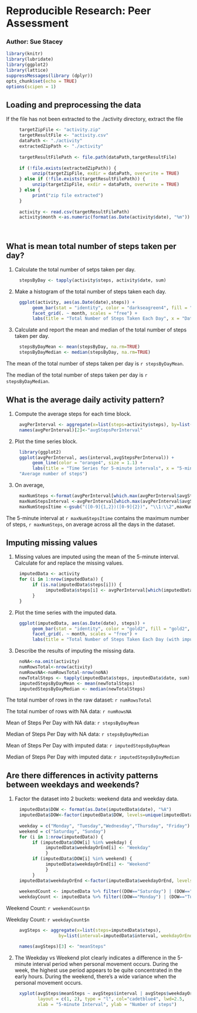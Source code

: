 # Reproducible Research: Peer Assessment

### Author:  Sue Stacey

```r
library(knitr)
library(lubridate)
library(ggplot2)
library(lattice)
suppressMessages(library (dplyr))
opts_chunk$set(echo = TRUE)
options(scipen = 1)
```

## Loading and preprocessing the data
If the file has not been extracted to the ./activity directory, extract the file
```r
     targetZipFile <- "activity.zip"
     targetResultFile <- "activity.csv"
     dataPath <- "./activity"
     extractedZipPath <- "./activity"
     
     targetResultFilePath <- file.path(dataPath,targetResultFile)
     
     if (!file.exists(extractedZipPath)) {
          unzip(targetZipFile, exdir = dataPath, overwrite = TRUE)
     } else if (!file.exists(targetResultFilePath)) {
          unzip(targetZipFile, exdir = dataPath, overwrite = TRUE)
     } else {
          print("zip file extracted")
     }
     
     activity <- read.csv(targetResultFilePath)
     activity$month <-as.numeric(format(as.Date(activity$date), "%m"))

     
```

## What is mean total number of steps taken per day?
1.  Calculate the total number of setps taken per day.
```r
     stepsByDay <- tapply(activity$steps, activity$date, sum)
```
2. Make a histogram of the total number of steps taken each day.
```r
     ggplot(activity, aes(as.Date(date),steps)) +
          geom_bar(stat = "identity", color = "darkseagreen4", fill = "darkseagreen4", width =.6) + 
          facet_grid(. ~ month, scales = "free") +
          labs(title = "Total Number of Steps Taken Each Day", x = "Date", y = "Number of steps")
```

3. Calculate and report the mean and median of the total number of steps taken per day.
```r
     stepsByDayMean <- mean(stepsByDay, na.rm=TRUE)
     stepsByDayMedian <- median(stepsByDay, na.rm=TRUE)
```
The mean of the total number of steps taken per day is `r stepsByDayMean`.

The median of the total number of steps taken per day is `r stepsByDayMedian`.

## What is the average daily activity pattern?
1. Compute the average steps for each time block.
```r
     avgPerInterval <- aggregate(x=list(steps=activity$steps), by=list(interval=activity$interval), FUN=mean, na.rm=TRUE)
     names(avgPerInterval)[2]<-"avgStepsPerInterval"
```

2.  Plot the time series block.
```r
     library(ggplot2)
     ggplot(avgPerInterval, aes(interval,avgStepsPerInterval)) +
          geom_line(color = "orange4", size = 1.1) +
          labs(title = "Time Series for 5-minute intervals", x = "5-minute interval", y =
     "Average number of steps")    
```

3. On average, 
```r
     maxNumSteps <-format(avgPerInterval[which.max(avgPerInterval$avgStepsPerInterval),2],digits=1)
     maxNumStepsInterval <-avgPerInterval[which.max(avgPerInterval$avgStepsPerInterval),1]
     maxNumStepsItime <-gsub("([0-9]{1,2})([0-9]{2})", "\\1:\\2",maxNumStepsInterval)
```

The 5-minute interval at `r maxNumStepsItime` contains the maximum number of steps, `r maxNumSteps`, on average across all the days in the dataset.

## Imputing missing values

1.  Missing values are imputed using the mean of the 5-minute interval. Calculate for and replace the missing values.
```r
     imputedData <- activity 
     for (i in 1:nrow(imputedData)) {
          if (is.na(imputedData$steps[i])) {
               imputedData$steps[i] <- avgPerInterval[which(imputedData$interval[i] == avgPerInterval$interval), ]$avgStepsPerInterval
          }
     }
```
2.  Plot the time series with the imputed data.
```r
     ggplot(imputedData, aes(as.Date(date), steps)) + 
          geom_bar(stat = "identity", color = "gold2", fill = "gold2", width =.6) + 
          facet_grid(. ~ month, scales = "free") + 
          labs(title = "Total Number of Steps Taken Each Day (with imputed data)", x = "Date", y = "Number of steps")
```  
3.  Describe the results of imputing the missing data.
```r
     noNA<-na.omit(activity)
     numRowsTotal<-nrow(activity)
     numRowsNA<-numRowsTotal-nrow(noNA)
     newTotalSteps <- tapply(imputedData$steps, imputedData$date, sum)
     imputedStepsByDayMean <- mean(newTotalSteps)
     imputedStepsByDayMedian <- median(newTotalSteps)
```
 The total number of rows in the raw dataset: `r numRowsTotal` 
 
 The total number of rows with NA data: `r numRowsNA`
 
 Mean of Steps Per Day with NA data: `r stepsByDayMean`
 
 Median of Steps Per Day with NA data: `r stepsByDayMedian`
 
 Mean of Steps Per Day with imputed data: `r imputedStepsByDayMean`
 
 Median of Steps Per Day with imputed data: `r imputedStepsByDayMedian`


## Are there differences in activity patterns between weekdays and weekends?
1.  Factor the dataset into 2 buckets: weekend data and weekday data.
```r
     imputedData$DOW <- format(as.Date(imputedData$date), "%A")
     imputedData$DOW<-factor(imputedData$DOW, levels=unique(imputedData$DOW))
     
     weekday = c("Monday", "Tuesday","Wednesday","Thursday", "Friday")
     weekend = c("Saturday", "Sunday")
     for (i in 1:nrow(imputedData)) {
          if (imputedData$DOW[i] %in% weekday) {
               imputedData$weekdayOrEnd[i] <- "Weekday"
               }
          if (imputedData$DOW[i] %in% weekend) {
               imputedData$weekdayOrEnd[i] <- "Weekend"
               }
          }
     imputedData$weekdayOrEnd <-factor(imputedData$weekdayOrEnd, levels=unique(imputedData$weekdayOrEnd))
     
     weekendCount <- imputedData %>% filter((DOW=="Saturday") | (DOW=="Sunday")) %>% count()
     weekdayCount <- imputedData %>% filter((DOW=="Monday") | (DOW=="Tuesday") | (DOW=="Wednesday") | (DOW=="Thursday") | (DOW=="Friday")) %>% count()
```
Weekend Count:  `r weekendCount$n`

Weekday Count:  `r weekdayCount$n`
```r
     avgSteps <- aggregate(x=list(steps=imputedData$steps), 
                    by=list(interval=imputedData$interval, weekdayOrEnd=imputedData$weekdayOrEnd), FUN=mean)

     names(avgSteps)[3] <- "meanSteps"

```
2.  The Weekday vs Weekend plot clearly indicates a difference in the 5-minute interval period when personal movement occurs.  During the week, the highest use period appears to be quite concentrated in the early hours.  During the weekend, there's a wide variance when the personal movement occurs.
```r
     
     xyplot(avgSteps$meanSteps ~ avgSteps$interval | avgSteps$weekdayOrEnd, 
            layout = c(1, 2), type = "l", col="cadetblue4", lwd=2.5,
            xlab = "5-minute Interval", ylab = "Number of steps")     
    
     
```
     